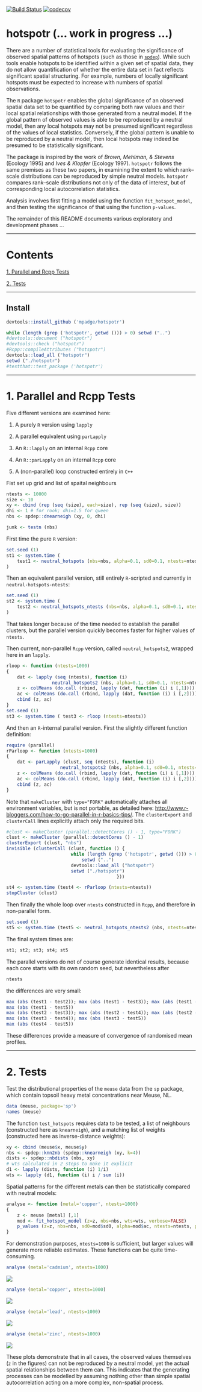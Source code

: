 [![Build Status](https://travis-ci.org/mpadge/hotspotr.svg?branch=master)](https://travis-ci.org/mpadge/hotspotr)
[![codecov](https://codecov.io/gh/mpadge/hotspotr/branch/master/graph/badge.svg)](https://codecov.io/gh/mpadge/hotspotr)

# hotspotr (... work in progress ...)

There are a number of statistical tools for evaluating the significance of
observed spatial patterns of hotspots (such as those in
[`spdep`](https://cran.r-project.org/package=spdep)). While such tools enable
hotspots to be identified within a given set of spatial data, they do not allow
quantification of whether the entire data set in fact reflects significant
spatial structuring. For example, numbers of locally significant hotspots must
be expected to increase with numbers of spatial observations. 

The `R` package `hotspotr` enables the global significance of an observed
spatial data set to be quantified by comparing both raw values and their local
spatial relationships with those generated from a neutral model. If the global
pattern of observed values is able to be reproduced by a neutral model, then any
local hotspots may not be presumed significant regardless of the values of local
statistics. Conversely, if the global pattern is unable to be reproduced by a
neutral model, then local hotspots may indeed be presumed to be statistically
significant.

The package is inspired by the work of *Brown, Mehlman, & Stevens* (Ecology
1995) and *Ives & Klopfer* (Ecology 1997). `hotspotr` follows the same premises
as these two papers, in examining the extent to which rank--scale distributions
can be reproduced by simple neutral models. `hotspotr` compares rank--scale
distributions not only of the data of interest, but of corresponding local
autocorrelation statistics.

Analysis involves first fitting a model using the function
`fit_hotspot_model`, and then testing the significance of that using the
function `p-values`.

The remainder of this README documents various exploratory and development
phases ...

--------


# Contents

[1. Parallel and Rcpp Tests](#1-parallel)

[2. Tests](#2-tests)

--------


## Install

```r
devtools::install_github ('mpadge/hotspotr')
```
```r
while (length (grep ('hotspotr', getwd ())) > 0) setwd ("..")
#devtools::document ("hotspotr")
#devtools::check ("hotspotr")
#Rcpp::compileAttributes ("hotspotr")
devtools::load_all ("hotspotr")
setwd ("./hotspotr")
#testthat::test_package ('hotspotr')
```

--------

# <a name="1-parallel"></a>1. Parallel and Rcpp Tests

Five different versions are examined here:

1. A purely `R` version using `lapply`

2. A parallel equivalent using `parLapply`

3. An `R::lapply` on an internal `Rcpp` core

4. An `R::parLapply` on an internal `Rcpp` core

5. A (non-parallel) loop constructed entirely in `C++`

Fist set up grid and list of spaital neighbours
```r
ntests <- 10000
size <- 10
xy <- cbind (rep (seq (size), each=size), rep (seq (size), size))
dhi <- 1 # for rook; dhi=1.5 for queen
nbs <- spdep::dnearneigh (xy, 0, dhi)
```

```r
junk <- testn (nbs)
```

First time the pure `R` version:
```r
set.seed (1)
st1 <- system.time (
    test1 <- neutral_hotspots (nbs=nbs, alpha=0.1, sd0=0.1, ntests=ntests)
)
```

Then an equivalent parallel version, still entirely `R`-scripted and currently
in `neutral-hotspots-ntests`:
```r
set.seed (1)
st2 <- system.time (
    test2 <- neutral_hotspots_ntests (nbs=nbs, alpha=0.1, sd0=0.1, ntests=ntests)
)
```
That takes longer because of the time needed to establish the parallel
clusters, but the parallel version quickly becomes faster for higher values of
`ntests`.

Then current, non-parallel `Rcpp` version, called `neutral_hotspots2`, wrapped
here in an `lapply`.

```r
rloop <- function (ntests=1000)
{
    dat <- lapply (seq (ntests), function (i) 
                 neutral_hotspots2 (nbs, alpha=0.1, sd0=0.1, ntests=ntests))
    z <- colMeans (do.call (rbind, lapply (dat, function (i) i [,1])))
    ac <- colMeans (do.call (rbind, lapply (dat, function (i) i [,2])))
    cbind (z, ac)
}
set.seed (1)
st3 <- system.time ( test3 <- rloop (ntests=ntests))
```

And then an `R`-internal parallel version. First the slightly different function
definition:
```r
require (parallel)
rParloop <- function (ntests=1000)
{
    dat <- parLapply (clust, seq (ntests), function (i) 
                    neutral_hotspots2 (nbs, alpha=0.1, sd0=0.1, ntests=ntests))
    z <- colMeans (do.call (rbind, lapply (dat, function (i) i [,1])))
    ac <- colMeans (do.call (rbind, lapply (dat, function (i) i [,2])))
    cbind (z, ac)
}
```
Note that `makeCluster` with `type="FORK"` automatically attaches all
environment variables, but is not portable, as detailed here:
[http://www.r-bloggers.com/how-to-go-parallel-in-r-basics-tips/](http://www.r-bloggers.com/how-to-go-parallel-in-r-basics-tips/).
The `clusterExport` and `clusterCall` lines explicitly attach only the required
bits.
```r
#clust <- makeCluster (parallel::detectCores () - 1, type="FORK")
clust <- makeCluster (parallel::detectCores () - 1)
clusterExport (clust, "nbs")
invisible (clusterCall (clust, function () {
                        while (length (grep ('hotspotr', getwd ())) > 0) 
                            setwd ("..")
                        devtools::load_all ("hotspotr")
                        setwd ("./hotspotr")
                                         }))
```
```r
st4 <- system.time (test4 <- rParloop (ntests=ntests))
stopCluster (clust)
```
Then finally the whole loop over `ntests` constructed in `Rcpp`, and therefore
in non-parallel form.
```r
set.seed (1)
st5 <- system.time (test5 <- neutral_hotspots_ntests2 (nbs, ntests=ntests))
```

The final system times are:
```r
st1; st2; st3; st4; st5
```

The parallel versions do not of course generate identical results, because each
core starts with its own random seed, but nevertheless after
```r
ntests
```
the differences are very small:
```r
max (abs (test1 - test2)); max (abs (test1 - test3)); max (abs (test1 - test4));
max (abs (test1 - test5))
max (abs (test2 - test3)); max (abs (test2 - test4)); max (abs (test2 - test5))
max (abs (test3 - test4)); max (abs (test3 - test5))
max (abs (test4 - test5))
```
These differences provide a measure of convergence of randomised mean profiles.


--------

# <a name="2-tests"></a>2. Tests

Test the distributional properties of the `meuse` data from the `sp` package,
which contain topsoil heavy metal concentrations near Meuse, NL.

```r
data (meuse, package='sp')
names (meuse)
```

The function `test_hotspots` requires data to be tested, a list of
neighbours (constructed here as `knearneigh`), and a matching list of weights
(constructed here as inverse-distance weights):
```r
xy <- cbind (meuse$x, meuse$y)
nbs <- spdep::knn2nb (spdep::knearneigh (xy, k=4))
dists <- spdep::nbdists (nbs, xy)
# wts calculated in 2 steps to make it explicit
d1 <- lapply (dists, function (i) 1/i)
wts <- lapply (d1, function (i) i / sum (i))
```

Spatial patterns for the different metals can then be statistically compared
with neutral models:
```r
analyse <- function (metal='copper', ntests=1000)
{
    z <- meuse [metal] [,1]
    mod <- fit_hotspot_model (z=z, nbs=nbs, wts=wts, verbose=FALSE)
    p_values (z=z, nbs=nbs, sd0=mod$sd0, alpha=mod$ac, ntests=ntests, plot=TRUE)
}
```
For demonstration purposes, `ntests=1000` is sufficient, but larger values will
generate more reliable estimates. These functions can be quite time-consuming.
```r
analyse (metal='cadmium', ntests=1000)
```
![](fig/meuse-cadmium.png)
```r
analyse (metal='copper', ntests=1000)
```
![](fig/meuse-copper.png)
```r
analyse (metal='lead', ntests=1000)
```
![](fig/meuse-lead.png)
```r
analyse (metal='zinc', ntests=1000)
```
![](fig/meuse-zinc.png)

These plots demonstrate that in all cases, the observed values themselves (`z`
in the figures) can not be reproduced by a neutral model, yet the actual spatial
relationships between them can. This indicates that the generating processes can
be modelled by assuming nothing other than simple spatial autocorrelation acting
on a more complex, non-spatial process.
